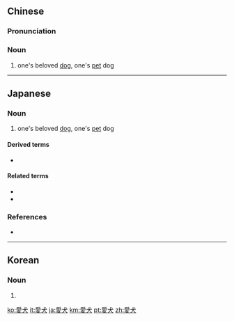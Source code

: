 {{also|爱犬}}
==Chinese==
{{zh-forms|s=爱犬}}

===Pronunciation===
{{zh-pron
|m=àiquǎn
|c=oi3 hyun2
|mn=ài-khián
|cat=n
}}

===Noun===
{{zh-noun}}

# one's beloved [[dog]], one's [[pet]] dog

----

==Japanese==
{{ja-kanjitab|あい|けん|yomi=o}}

===Noun===
{{ja-noun|あいけん}}

# one's beloved [[dog]], one's [[pet]] dog

====Derived terms====
* {{ja-r|愛犬家|あいけんか}}

====Related terms====
* {{ja-r|愛鳥|あいちょう}}
* {{ja-r|愛猫|あいびょう}}

===References===
* {{R:Shogakukan}}

----

==Korean==
{{ko-hanjatab|愛|犬}}

===Noun===
{{ko-noun|hj|rv=|hangeul=애견}}

# {{hanja form of|애견|one's beloved [[dog]], one's [[pet]] dog}}

[[ko:愛犬]]
[[it:愛犬]]
[[ja:愛犬]]
[[km:愛犬]]
[[pt:愛犬]]
[[zh:愛犬]]